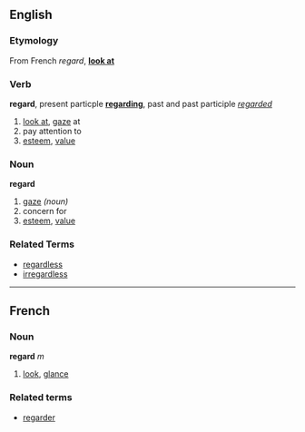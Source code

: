 ==English==
===Etymology===
From French ''regard'', '''[[look at]]'''
===Verb===
'''regard''', present particple '''[[regarding]]''', past and past participle ''[[regarded]]''

# [[look at]], [[gaze]] at
# pay attention to
# [[esteem]], [[value]]

===Noun===
'''regard'''

# [[gaze]] ''(noun)''
# concern for
# [[esteem]], [[value]]

===Related Terms===
*[[regardless]]
*[[irregardless]]

----

==French==
===Noun===
'''regard''' ''m''

# [[look]], [[glance]]

===Related terms===
*[[regarder#French|regarder]]